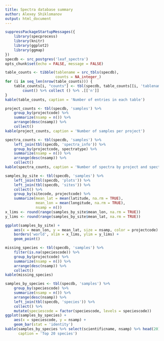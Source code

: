 ```yaml
---
title: Spectra database summary
author: Alexey Shiklomanov
output: html_document
---
```


```r
suppressPackageStartupMessages({
    library(specprocess)
    library(knitr)
    library(ggplot2)
    library(ggmap)
})
specdb <- src_postgres('leaf_spectra')
opts_chunk$set(echo = FALSE, message = FALSE)
```

```r
table_counts <- tibble(tablename = src_tbls(specdb),
                       counts = NA_integer_)
for (i in seq_len(nrow(table_counts))) {
    table_counts[i, "counts"] <- tbl(specdb, table_counts[[i, 'tablename']]) %>%
        count() %>% collect () %>% .[['n']]
}
kable(table_counts, caption = 'Number of entries in each table')
```

```r
project_counts <- tbl(specdb, 'samples') %>%
    group_by(projectcode) %>%
    summarize(nsamp = n()) %>%
    arrange(desc(nsamp)) %>%
    collect()
kable(project_counts, caption = 'Number of samples per project')
```

```r
spectra_counts <- tbl(specdb, 'samples') %>%
    left_join(tbl(specdb, 'spectra_info')) %>%
    group_by(projectcode, spectratype) %>%
    summarize(nsamp = n()) %>%
    arrange(desc(nsamp)) %>%
    collect()
kable(spectra_counts, caption = 'Number of spectra by project and spectra type')
```

```r
samples_by_site <- tbl(specdb, 'samples') %>%
    left_join(tbl(specdb, 'plots')) %>%
    left_join(tbl(specdb, 'sites')) %>%
    collect() %>%
    group_by(sitecode, projectcode) %>%
    summarize(mean_lat = mean(latitude, na.rm = TRUE), 
              mean_lon = mean(longitude, na.rm = TRUE),
              nsamp = n())
x_lims <- round(range(samples_by_site$mean_lon, na.rm = TRUE))
y_lims <- round(range(samples_by_site$mean_lat, na.rm = TRUE))

ggplot(samples_by_site) +
    aes(x = mean_lon, y = mean_lat, size = nsamp, color = projectcode) +
    borders('world', xlim = x_lims, ylim = y_lims) +
    geom_point()
```

```r
missing_species <- tbl(specdb, 'samples') %>%
    filter(is.na(speciescode)) %>%
    group_by(projectcode) %>%
    summarize(nsamp = n()) %>%
    arrange(desc(nsamp)) %>%
    collect()
kable(missing_species)
```

```r
samples_by_species <- tbl(specdb, 'samples') %>%
    group_by(speciescode) %>%
    summarize(nsamp = n()) %>%
    arrange(desc(nsamp)) %>%
    left_join(tbl(specdb, 'species')) %>%
    collect() %>%
    mutate(speciescode = factor(speciescode, levels = speciescode))
ggplot(samples_by_species) + 
    aes(x = speciescode, y = nsamp) +
    geom_bar(stat = 'identity')
kable(samples_by_species %>% select(scientificname, nsamp) %>% head(20),
      caption = 'Top 20 species')
```
